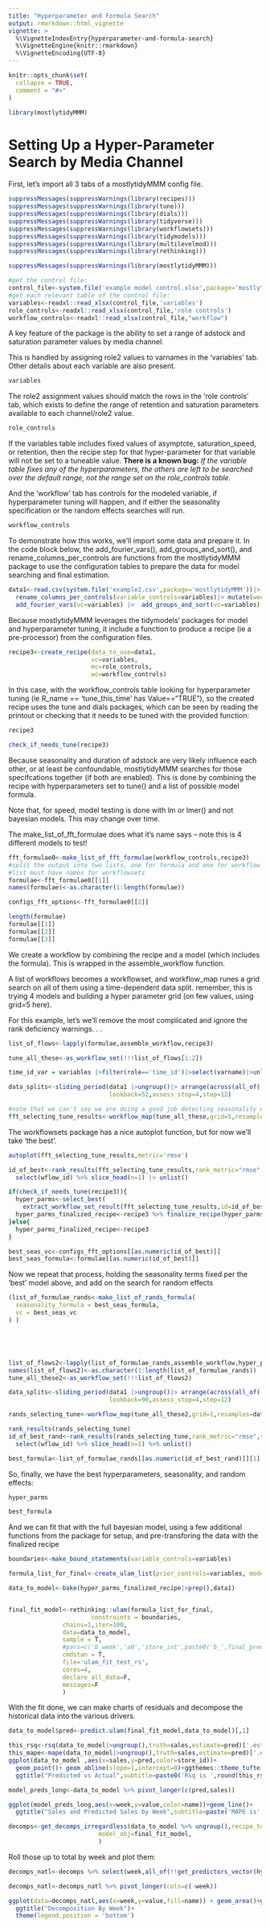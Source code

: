 ```yaml
---
title: "Hyperparameter and Formula Search"
output: rmarkdown::html_vignette
vignette: >
  %\VignetteIndexEntry{hyperparameter-and-formula-search}
  %\VignetteEngine{knitr::rmarkdown}
  %\VignetteEncoding{UTF-8}
---
```


```r
knitr::opts_chunk$set(
  collapse = TRUE,
  comment = "#>"
)
```

```r
library(mostlytidyMMM)
```

<!-- WARNING - This vignette is generated by {fusen} from dev/flat_dev-hyperparameterand-formula-search.Rmd: do not edit by hand -->

# Setting Up a Hyper-Parameter Search by Media Channel

First, let's import all 3 tabs of a mostlytidyMMM config file.


```r
suppressMessages(suppressWarnings(library(recipes)))
suppressMessages(suppressWarnings(library(tune)))
suppressMessages(suppressWarnings(library(dials)))
suppressMessages(suppressWarnings(library(tidyverse)))
suppressMessages(suppressWarnings(library(workflowsets)))
suppressMessages(suppressWarnings(library(tidymodels)))
suppressMessages(suppressWarnings(library(multilevelmod)))
suppressMessages(suppressWarnings(library(rethinking)))

suppressMessages(suppressWarnings(library(mostlytidyMMM)))

#get the control file:
control_file<-system.file('example model control.xlsx',package='mostlytidyMMM')
#get each relevant table of the control file:
variables<-readxl::read_xlsx(control_file,'variables')
role_controls<-readxl::read_xlsx(control_file,'role controls')
workflow_controls<-readxl::read_xlsx(control_file,"workflow") 
```

A key feature of the package is the ability to set a range of adstock and saturation parameter values by media channel.

This is handled by assigning role2 values to varnames in the 'variables' tab.  Other details about each variable are also present.


```r

variables

```

The role2 assignment values should match the rows in the 'role controls' tab, which exists to define the range of retention and saturation parameters available to each channel/role2 value.  


```r
role_controls

```

If the variables table includes fixed values of asymptote, saturation_speed, or retention, then the recipe step for that hyper-parameter for that variable will not be set to a tuneable value.  **There is a known bug:** *If the variable table fixes any of the hyperparameters, the others are left to be searched over the default range, not the range set on the role_controls table.*

And the 'workflow' tab has controls for the modeled variable, if hyperparameter tuning will happen, and if either the seasonality specification or the random effects searches will run.

```r
workflow_controls
```

To demonstrate how this works, we'll import some data and prepare it. In the code block below, the add_fourier_vars(), add_groups_and_sort(), and rename_columns_per_controls are functions from the mostlytidyMMM package to use the configuration tables to prepare the data for model searching and final estimation.



```r
data1<-read.csv(system.file('example2.csv',package='mostlytidyMMM'))|>
  rename_columns_per_controls(variable_controls=variables)|> mutate(week=as.Date(week,"%m/%d/%Y"))|>
  add_fourier_vars(vc=variables) |>  add_groups_and_sort(vc=variables) 

```

Because mostlytidyMMM leverages the tidymodels' packages for model and hyperparameter tuning, it include a function to produce a recipe (ie a pre-processor) from the configuration files.


```r
recipe3<-create_recipe(data_to_use=data1,
                       vc=variables,
                       mc=role_controls,
                       wc=workflow_controls)

```

In this case, with the workflow_controls table looking for hyperparameter tuning (ie R_name == 'tune_this_time' has Value=="TRUE"), so the created recipe uses the tune and dials packages, which can be seen by reading the printout or checking that it needs to be tuned with the provided function:

```r
recipe3

check_if_needs_tune(recipe3)

```

Because seasonality and duration of adstock are very likely influence each other, or at least be confoundable, mostlytidyMMM searches for those specifcations together (if both are enabled).  This is done by combining the recipe with hyperparameters set to tune() and a list of possible model formula.

Note that, for speed, model testing is done with lm or lmer() and not bayesian models.  This may change over time.

The make_list_of_fft_formulae does what it's name says -- note this is 4 different models to test!


```r
fft_formulae0<-make_list_of_fft_formulae(workflow_controls,recipe3)
#split the output into two lists, one for formula and one for workflow config tables:
#list must have names for workflowsets
formulae<-fft_formulae0[[1]]
names(formulae)<-as.character(1:length(formulae))

configs_fft_options<-fft_formulae0[[2]]

length(formulae)
formulae[[1]]
formulae[[2]]
formulae[[3]]

```

We create a workflow by combining the recipe and a model (which includes the formula).  This is wrapped in the assemble_workflow function.

A list of workflows becomes a workflowset, and workflow_map runes a grid search on all of them using a time-dependent data split.  remember, this is trying 4 models and building a hyper parameter grid (on few values, using grid=5 here).

For this example, let's we'll remove the most complicated and  ignore the rank deficiency warnings. . .


```r
list_of_flows<-lapply(formulae,assemble_workflow,recipe3)

tune_all_these<-as_workflow_set(!!!list_of_flows[1:2])

time_id_var = variables |>filter(role=='time_id')|>select(varname)|>unlist()

data_splits<-sliding_period(data1 |>ungroup()|> arrange(across(all_of(!!time_id_var))),!!time_id_var,period='week',
                            lookback=52,assess_stop=4,step=12)

#note that we can't say we are doing a good job detecting seasonality with 100 week training periods . . 
fft_selecting_tune_results<-workflow_map(tune_all_these,grid=5,resamples=data_splits)

```

The workflowsets package has a nice autoplot function, but for now we'll take 'the best'.

```r
autoplot(fft_selecting_tune_results,metric='rmse')

```

```r
id_of_best<-rank_results(fft_selecting_tune_results,rank_metric="rmse",select_best=F) |>
  select(wflow_id) %>% slice_head(n=1) |> unlist()

if(check_if_needs_tune(recipe3)){
  hyper_parms<-select_best(
    extract_workflow_set_result(fft_selecting_tune_results,id=id_of_best),metric='rmse')
  hyper_parms_finalized_recipe<-recipe3 %>% finalize_recipe(hyper_parms)
}else{
  hyper_parms_finalized_recipe<-recipe3
}  

best_seas_vc<-configs_fft_options[[as.numeric(id_of_best)]]
best_seas_formula<-formulae[[as.numeric(id_of_best)]]

```

Now we repeat that process, holding the seasonality terms fixed per the 'best' model above, and add on the search for random effects


```r

(list_of_formulae_rands<-make_list_of_rands_formula(
  seasonality_formula = best_seas_formula,
  vc = best_seas_vc
) )





list_of_flows2<-lapply(list_of_formulae_rands,assemble_workflow,hyper_parms_finalized_recipe)
names(list_of_flows2)<-as.character(1:length(list_of_formulae_rands))
tune_all_these2<-as_workflow_set(!!!list_of_flows2)

data_splits<-sliding_period(data1 |>ungroup()|> arrange(across(all_of(!!time_id_var))),!!time_id_var,period='week',
                            lookback=90,assess_stop=4,step=12)

rands_selecting_tune<-workflow_map(tune_all_these2,grid=1,resamples=data_splits)

rank_results(rands_selecting_tune)
id_of_best_rand<-rank_results(rands_selecting_tune,rank_metric="rmse",select_best=T) %>%
  select(wflow_id) %>% slice_head(n=1) %>% unlist()

best_formula<-list_of_formulae_rands[[as.numeric(id_of_best_rand)]][1]

```

So, finally, we have the best hyperparameters, seasonality, and random effects:

```r
hyper_parms

best_formula
```

And we can fit that with the full bayesian model, using a few additional functions from the package for setup, and pre-transforing the data with the finalized recipe

```r
boundaries<-make_bound_statements(variable_controls=variables)

formula_list_for_final<-create_ulam_list(prior_controls=variables, model_formula=best_formula)

data_to_model<-bake(hyper_parms_finalized_recipe|>prep(),data1)


final_fit_model<-rethinking::ulam(formula_list_for_final,
                       constraints = boundaries,
               chains=1,iter=100,
               data=data_to_model,
               sample = T,
               #pars=c('b_week','a0','store_int',paste0('b_',final_predictors),'big_sigma','int_sigma'),
               cmdstan = T,
               file='ulam_fit_test_rs',
               cores=4,
               declare_all_data=F,
               messages=F
               )

```

With the fit done, we can make charts of residuals and decompose the historical data into the various drivers.


```r
data_to_model$pred<-predict.ulam(final_fit_model,data_to_model)[,1]

```

```r
this_rsq<-rsq(data_to_model|>ungroup(),truth=sales,estimate=pred)['.estimate'] %>% unlist()
this_mape<-mape(data_to_model|>ungroup(),truth=sales,estimate=pred)['.estimate'] %>% unlist()
ggplot(data_to_model ,aes(x=sales,y=pred,color=store_id))+
  geom_point()+ geom_abline(slope=1,intercept=0)+ggthemes::theme_tufte()+
  ggtitle("Predicted vs Actual",subtitle=paste0('Rsq is ',round(this_rsq,2)))
```

```r
model_preds_long<-data_to_model %>% pivot_longer(c(pred,sales))

ggplot(model_preds_long,aes(x=week,y=value,color=name))+geom_line()+
  ggtitle("Sales and Predicted Sales by Week",subtitle=paste('MAPE is',round(this_mape)))
```

```r
decomps<-get_decomps_irregardless(data_to_model %>% ungroup(),recipe_to_use=hyper_parms_finalized_recipe,
                         model_obj=final_fit_model,
                         )
```

Roll those up to total by week and plot them:

```r
decomps_natl<-decomps %>% select(week,all_of(!!get_predictors_vector(hyper_parms_finalized_recipe))) %>% group_by(week) %>% summarise(across(where(is.numeric),sum))

decomps_natl<-decomps_natl %>% pivot_longer(cols=c(-week))

ggplot(data=decomps_natl,aes(x=week,y=value,fill=name)) + geom_area()+ggthemes::theme_tufte()+
  ggtitle("Decomposition By Week")+
  theme(legend.position = 'bottom')
```

